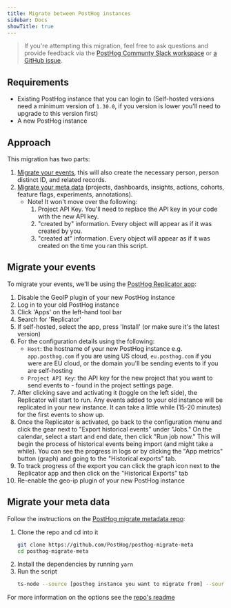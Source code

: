```yaml
---
title: Migrate between PostHog instances
sidebar: Docs
showTitle: true
---
```



> If you're attempting this migration, feel free to ask questions and provide feedback via the [PostHog Communty Slack workspace](/slack) or [a GitHub issue](https://github.com/PostHog/posthog.com/issues).

## Requirements

- Existing PostHog instance that you can login to (Self-hosted versions need a minimum version of `1.30.0`, if you version is lower you'll need to upgrade to this version first)
- A new PostHog instance

## Approach

This migration has two parts:
1. [Migrate your events](#migrate-your-events), this will also create the necessary person, person distinct ID, and related records.
2. [Migrate your meta data](#migrate-your-meta-data) (projects, dashboards, insights, actions, cohorts, feature flags, experiments, annotations).
   - Note! It won't move over the following:
     1. Project API Key. You'll need to replace the API key in your code with the new API key.
     2. "created by" information. Every object will appear as if it was created by you.
     3. "created at" information. Every object will appear as if it was created on the time you ran this script.

## Migrate your events

To migrate your events, we'll be using the [PostHog Replicator app](/docs/apps/replicator):

1. Disable the GeoIP plugin of your new PostHog instance
2. Log in to your old PostHog instance
3. Click 'Apps' on the left-hand tool bar
4. Search for 'Replicator'
5. If self-hosted, select the app, press 'Install' (or make sure it's the latest version)
6. For the configuration details using the following:
   - `Host`: the hostname of your new PostHog instance e.g. `app.posthog.com` if you are using US cloud, `eu.posthog.com` if you were are EU cloud, or the domain you'll be sending events to if you are self-hosting
   - `Project API Key`: the API key for the new project that you want to send events to - found in the project settings page.
7. After clicking save and activating it (toggle on the left side), the Replicator will start to run. Any events added to your old instance will be replicated in your new instance. It can take a little while (15-20 minutes) for the first events to show up.
8. Once the Replicator is activated, go back to the configuration menu and click the gear next to "Export historical events" under "Jobs." On the calendar, select a start and end date, then click "Run job now." This will begin the process of historical events being import (and might take a while). You can see the progress in logs or by clicking the "App metrics" button (graph) and going to the "Historical exports" tab.
9. To track progress of the export you can click the graph icon next to the Replicator app and then click on the "Historical Exports" tab
10. Re-enable the geo-ip plugin of your new PostHog instance

## Migrate your meta data

Follow the instructions on the [PostHog migrate metadata repo](https://github.com/PostHog/posthog-migrate-meta):
1. Clone the repo and cd into it
   ```bash
   git clone https://github.com/PostHog/posthog-migrate-meta
   cd posthog-migrate-meta
   ```
2. Install the dependencies by running `yarn`
3. Run the script
    ```bash
    ts-node --source [posthog instance you want to migrate from] --sourcekey [personal api key for that instance] --destination [posthog instance you want to migrate to.] --destinationkey [personal api key for destination instance]
    ```

For more information on the options see the [repo's readme](https://github.com/PostHog/posthog-migrate-meta)